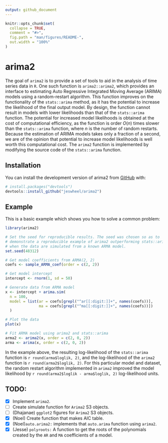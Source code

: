 ```yaml
---
output: github_document
---
```


<!-- README.md is generated from README.Rmd. Please edit that file -->

```r
knitr::opts_chunk$set(
  collapse = TRUE,
  comment = "#>",
  fig.path = "man/figures/README-",
  out.width = "100%"
)
```

# arima2

<!-- badges: start -->
<!-- badges: end -->

The goal of `arima2` is to provide a set of tools to aid in the analysis of time series data in `R`. 
One such function is `arima2::arima2`, which provides an interface to estimating Auto Regressive Integrated Moving Average (ARIMA) models using a random-restart algorithm. 
This function improves on the functionality of the `stats::arima` method, as it has the potential to increase the likelihood of the final output model.
By design, the function cannot result in models with lower likelihoods than that of the `stats::arima` function. 
The potential for increased model likelihoods is obtained at the cost of computational efficiency, as the function is order $O(n)$ times slower than the `stats::arima` function, where $n$ is the number of random restarts.
Because the estimation of ARIMA models takes only a fraction of a second, we are of the opinion that potential to increase model likelihoods is well worth this computational cost.
The `arima2` function is implemented by modifying the source code of the `stats::arima` function. 

## Installation

You can install the development version of arima2 from [GitHub](https://github.com/) with:

``` r
# install.packages("devtools")
devtools::install_github("jeswheel/arima2")
```

## Example

This is a basic example which shows you how to solve a common problem:

```r
library(arima2)

# Set the seed for reproducible results. The seed was chosen so as to 
# demonstrate a reproducible example of arima2 outperforming stats::arima
# when the data are simulated from a known ARMA model. 
set.seed(48312)  

# Get model coefficients from ARMA(2, 2)
coefs <- sample_ARMA_coef(order = c(2, 2))

# Get model intercept 
intercept <- rnorm(1, sd = 50)

# Generate data from ARMA model 
x <- intercept + arima.sim(
  n = 100, 
  model = list(ar = coefs[grepl("^ar[[:digit:]]+", names(coefs))], 
               ma = coefs[grepl("^ma[[:digit:]]+", names(coefs))])
  )

# Plot the data
plot(x)

# Fit ARMA model using arima2 and stats::arima 
arma2 <- arima2(x, order = c(2, 0, 2))
arma <- arima(x, order = c(2, 0, 2))
```

In the example above, the resulting log-likelihood of the `stats::arima` function is `r round(arma$loglik, 2)`, and the log-likelihood of the `arima2` function is `r round(arma2$loglik, 2)`.
For this particular model and dataset, the random restart algorithm implemented in `arima2` improved the model likelihood by `r round(arma2$loglik - arma$loglik, 2)` log-likelihood units. 

## TODO:

- [x] Implement `arima2`.
- [ ] Create simulate function for `Arima2` S3 objects.
- [ ] (Dhajanae) `ggplot2` figures for `Arima2` S3 objects.
- [x] (Noel) Create function that makes AIC table. 
- [x] (Noel)`auto.arima2:` implements that `auto.arima` function using `arima2`.
- [x] (Jesse) `polyroots:` A function to get the roots of the polynomials created by the `AR` and `MA` coefficients of a model. 
